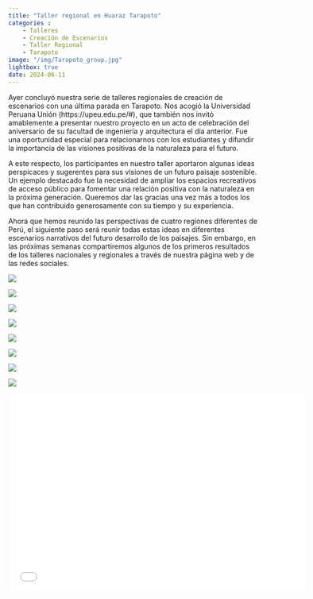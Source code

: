 ```yaml
---
title: "Taller regional en Huaraz Tarapoto"
categories : 
    - Talleres
    - Creación de Escenarios
    - Taller Regional
    - Tarapoto
image: "/img/Tarapoto_group.jpg"
lightbox: true
date: 2024-06-11
---
```


Ayer concluyó nuestra serie de talleres regionales de creación de escenarios con una última parada en Tarapoto. Nos acogió la Universidad Peruana Unión (https://upeu.edu.pe/#), que también nos invitó amablemente a presentar nuestro proyecto en un acto de celebración del aniversario de su facultad de ingeniería y arquitectura el día anterior. Fue una oportunidad especial para relacionarnos con los estudiantes y difundir la importancia de las visiones positivas de la naturaleza para el futuro.   

A este respecto, los participantes en nuestro taller aportaron algunas ideas perspicaces y sugerentes para sus visiones de un futuro paisaje sostenible. Un ejemplo destacado fue la necesidad de ampliar los espacios recreativos de acceso público para fomentar una relación positiva con la naturaleza en la próxima generación. Queremos dar las gracias una vez más a todos los que han contribuido generosamente con su tiempo y su experiencia. 

Ahora que hemos reunido las perspectivas de cuatro regiones diferentes de Perú, el siguiente paso será reunir todas estas ideas en diferentes escenarios narrativos del futuro desarrollo de los paisajes. Sin embargo, en las próximas semanas compartiremos algunos de los primeros resultados de los talleres nacionales y regionales a través de nuestra página web y de las redes sociales.

::: {layout-nrow=2}
![](../img/Tarapoto_1.jpg){group="my-gallery"}

![](../img/Tarapoto_2.jpg){group="my-gallery"}

![](../img/Tarapoto_3.jpg){group="my-gallery"}

![](../img/Tarapoto_5.jpg){group="my-gallery"}

![](../img/Tarapoto_6.jpg){group="my-gallery"}

![](../img/Tarapoto_group.jpg){group="my-gallery"}

![](../img/Tarapoto_pres_3.jpg){group="my-gallery"}

![](../img/Tarapoto_pres_4.jpg){group="my-gallery"}

:::

```{=html}
<div class="embed-container">
  <p align="center"><iframe width="600" height="400" src="Regional_workshop_pres_ES_Tarapoto.pdf" style="border: 0.5px" ></iframe
  /p>
</div>
```



